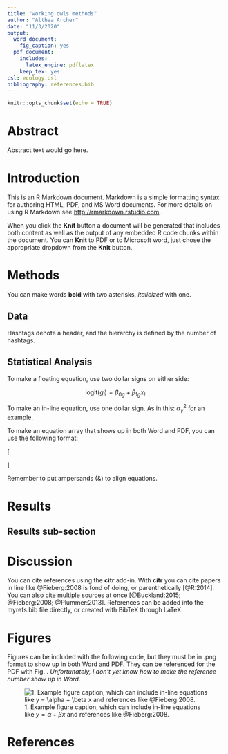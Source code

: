 ```yaml
--- 
title: "working owls methods"
author: "Althea Archer"
date: "11/3/2020"
output:
  word_document:
    fig_caption: yes
  pdf_document:
    includes:
      latex_engine: pdflatex
    keep_tex: yes
csl: ecology.csl
bibliography: references.bib
---
```


```r
knitr::opts_chunk$set(echo = TRUE)
```

# Abstract

Abstract text would go here. 

# Introduction

This is an R Markdown document. Markdown is a simple formatting syntax for authoring HTML, PDF, and MS Word documents. For more details on using R Markdown see <http://rmarkdown.rstudio.com>.

When you click the **Knit** button a document will be generated that includes both content as well as the output of any embedded R code chunks within the document. You can **Knit** to PDF or to Microsoft word, just chose the appropriate dropdown from the **Knit** button. 

# Methods

You can make words **bold** with two asterisks, *italicized* with one.

## Data

Hashtags denote a header, and the hierarchy is defined by the number of hashtags. 

## Statistical Analysis

To make a floating equation, use two dollar signs on either side:

$$
\text{logit}(g_l) = \beta_{0g} + \beta_{1g}x_l.
$$

To make an in-line equation, use one dollar sign. As in this: $\alpha_\gamma^2$ for an example.

To make an equation array that shows up in both Word and PDF, you can use the following format:

\[
\begin{aligned}
R  &=  \text{the number of sightability trials (here }R = 124)\\
z_l &= \text{a random variable equal to 1 when the }l\text{th group is detected and 0 otherwise } (l = 1,2, \ldots, R)\\
x_l &= \text{the percent visual obstruction (from 0 to 1) associated with the }l\text{th group } (l = 1,2, \ldots, R)\\
g_l &= \text{the probability of detection of the }l\text{th group } (l = 1,2, \ldots, R)
\end{aligned}
\]

Remember to put ampersands (&) to align equations.

# Results

## Results sub-section

# Discussion 

You can cite references using the **citr** add-in. With **citr** you can cite papers in line like @Fieberg:2008 is fond of doing, or parenthetically [@R:2014]. You can also cite multiple sources at once [@Buckland:2015; @Fieberg:2008; @Plummer:2013]. References can be added into the myrefs.bib file directly, or created with BibTeX through LaTeX. 

# Figures

Figures can be included with the following code, but they must be in .png format to show up in both Word and PDF. They can be referenced for the PDF with Fig. \ref{figure1}. *Unfortunately, I don't yet know how to make the reference number show up in Word.*

![1. Example figure caption, which can include in-line equations like $y = \alpha + \beta x$ and references like @Fieberg:2008. \label{figure1}](ms_figures/figure1.png)

# References